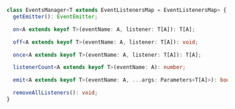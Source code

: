```ts
class EventsManager<T extends EventListenersMap = EventListenersMap> {
  getEmitter(): EventEmitter;

  on<A extends keyof T>(eventName: A, listener: T[A]): T[A];

  off<A extends keyof T>(eventName: A, listener: T[A]): void;

  once<A extends keyof T>(eventName: A, listener: T[A]): T[A];

  listenerCount<A extends keyof T>(eventName: A): number;

  emit<A extends keyof T>(eventName: A, ...args: Parameters<T[A]>): boolean;

  removeAllListeners(): void;
}
```

